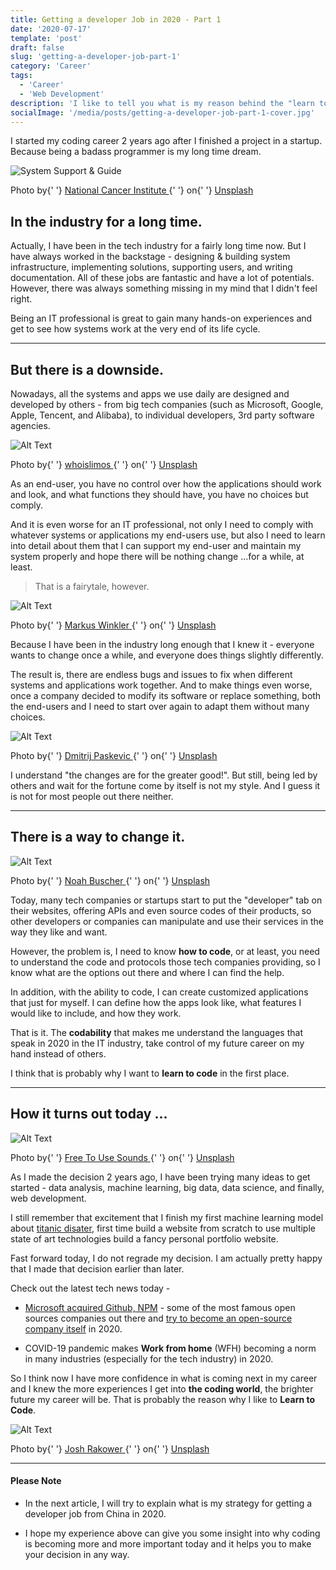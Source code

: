 ```yaml
---
title: Getting a developer Job in 2020 - Part 1
date: '2020-07-17'
template: 'post'
draft: false
slug: 'getting-a-developer-job-part-1'
category: 'Career'
tags:
  - 'Career'
  - 'Web Development'
description: 'I like to tell you what is my reason behind the "learn to code" phenomenon, and I hope you can find out yours.'
socialImage: '/media/posts/getting-a-developer-job-part-1-cover.jpg'
---
```


I started my coding career 2 years ago after I finished a project in a startup. Because being a badass programmer is my long time dream.

![System Support & Guide](https://dev-to-uploads.s3.amazonaws.com/i/ui8ji4gklpxlghdavo21.jpg)

<div>
  Photo by{' '}
  <a href="https://unsplash.com/@nci?utm_source=unsplash&amp;utm_medium=referral&amp;utm_content=creditCopyText">
    National Cancer Institute
  </a>{' '}
  on{' '}
  <a href="https://unsplash.com/s/photos/it-system-programming?utm_source=unsplash&amp;utm_medium=referral&amp;utm_content=creditCopyText">
    Unsplash
  </a>
</div>

## In the industry for a long time.

Actually, I have been in the tech industry for a fairly long time now. But I have always worked in the backstage - designing & building system infrastructure, implementing solutions, supporting users, and writing documentation. All of these jobs are fantastic and have a lot of potentials. However, there was always something missing in my mind that I didn't feel right.

Being an IT professional is great to gain many hands-on experiences and get to see how systems work at the very end of its life cycle.

---

## But there is a downside.

Nowadays, all the systems and apps we use daily are designed and developed by others - from big tech companies (such as Microsoft, Google, Apple, Tencent, and Alibaba), to individual developers, 3rd party software agencies.

![Alt Text](https://dev-to-uploads.s3.amazonaws.com/i/bc2hry6ltfar0w62ic6b.jpg)

<div>
  Photo by{' '}
  <a href="https://unsplash.com/@whoislimos?utm_source=unsplash&amp;utm_medium=referral&amp;utm_content=creditCopyText">
    whoislimos
  </a>{' '}
  on{' '}
  <a href="https://unsplash.com/s/photos/unhappy?utm_source=unsplash&amp;utm_medium=referral&amp;utm_content=creditCopyText">
    Unsplash
  </a>
</div>

As an end-user, you have no control over how the applications should work and look, and what functions they should have, you have no choices but comply.

And it is even worse for an IT professional, not only I need to comply with whatever systems or applications my end-users use, but also I need to learn into detail about them that I can support my end-user and maintain my system properly and hope there will be nothing change ...for a while, at least.

> That is a fairytale, however.

![Alt Text](https://dev-to-uploads.s3.amazonaws.com/i/ry2xz82rbt48d8c55zl6.jpg)

<div>
  Photo by{' '}
  <a href="https://unsplash.com/@markuswinkler?utm_source=unsplash&amp;utm_medium=referral&amp;utm_content=creditCopyText">
    Markus Winkler
  </a>{' '}
  on{' '}
  <a href="https://unsplash.com/s/photos/joke-unrealistic?utm_source=unsplash&amp;utm_medium=referral&amp;utm_content=creditCopyText">
    Unsplash
  </a>
</div>

Because I have been in the industry long enough that I knew it - everyone wants to change once a while, and everyone does things slightly differently.

The result is, there are endless bugs and issues to fix when different systems and applications work together. And to make things even worse, once a company decided to modify its software or replace something, both the end-users and I need to start over again to adapt them without many choices.

![Alt Text](https://dev-to-uploads.s3.amazonaws.com/i/nxkw50ywzthob22fqu85.jpg)

<div>
  Photo by{' '}
  <a href="https://unsplash.com/@zeak?utm_source=unsplash&amp;utm_medium=referral&amp;utm_content=creditCopyText">
    Dmitrij Paskevic
  </a>{' '}
  on{' '}
  <a href="https://unsplash.com/s/photos/busy?utm_source=unsplash&amp;utm_medium=referral&amp;utm_content=creditCopyText">
    Unsplash
  </a>
</div>

I understand "the changes are for the greater good!". But still, being led by others and wait for the fortune come by itself is not my style. And I guess it is not for most people out there neither.

---

## There is a way to change it.

![Alt Text](https://dev-to-uploads.s3.amazonaws.com/i/09ue35y43fcwqhiclqg1.jpg)

<div>
  Photo by{' '}
  <a href="https://unsplash.com/@noahbuscher?utm_source=unsplash&amp;utm_medium=referral&amp;utm_content=creditCopyText">
    Noah Buscher
  </a>{' '}
  on{' '}
  <a href="https://unsplash.com/s/photos/help?utm_source=unsplash&amp;utm_medium=referral&amp;utm_content=creditCopyText">
    Unsplash
  </a>
</div>

Today, many tech companies or startups start to put the "developer" tab on their websites, offering APIs and even source codes of their products, so other developers or companies can manipulate and use their services in the way they like and want.

However, the problem is, I need to know **how to code**, or at least, you need to understand the code and protocols those tech companies providing, so I know what are the options out there and where I can find the help.

In addition, with the ability to code, I can create customized applications that just for myself. I can define how the apps look like, what features I would like to include, and how they work.

That is it. The **codability** that makes me understand the languages that speak in 2020 in the IT industry, take control of my future career on my hand instead of others.

I think that is probably why I want to **learn to code** in the first place.

---

## How it turns out today ...

![Alt Text](https://dev-to-uploads.s3.amazonaws.com/i/e20har16ntt97hcbxqaa.jpg)

<div>
  Photo by{' '}
  <a href="https://unsplash.com/@freetousesoundscom?utm_source=unsplash&amp;utm_medium=referral&amp;utm_content=creditCopyText">
    Free To Use Sounds
  </a>{' '}
  on{' '}
  <a href="https://unsplash.com/s/photos/now-programmer?utm_source=unsplash&amp;utm_medium=referral&amp;utm_content=creditCopyText">
    Unsplash
  </a>
</div>

As I made the decision 2 years ago, I have been trying many ideas to get started - data analysis, machine learning, big data, data science, and finally, web development.

I still remember that excitement that I finish my first machine learning model about [titanic disater](https://www.kaggle.com/kelvindevop/kelvin-s-approach-for-titanic-competition), first time build a website from scratch to use multiple state of art technologies build a fancy personal portfolio website.

Fast forward today, I do not regrade my decision. I am actually pretty happy that I made that decision earlier than later.

Check out the latest tech news today -

- [Microsoft acquired Github, NPM](https://github.blog/2020-03-16-npm-is-joining-github/) - some of the most famous open sources companies out there and [try to become an open-source company itself](https://opensource.microsoft.com/) in 2020.

- COVID-19 pandemic makes **Work from home** (WFH) becoming a norm in many industries (especially for the tech industry) in 2020.

So I think now I have more confidence in what is coming next in my career and I knew the more experiences I get into **the coding world**, the brighter future my career will be. That is probably the reason why I like to **Learn to Code**.

![Alt Text](https://dev-to-uploads.s3.amazonaws.com/i/67ylnqh7eqf0g4632f6a.jpg)

<div>
  Photo by{' '}
  <a href="https://unsplash.com/@joshrako?utm_source=unsplash&amp;utm_medium=referral&amp;utm_content=creditCopyText">
    Josh Rakower
  </a>{' '}
  on{' '}
  <a href="https://unsplash.com/s/photos/cool?utm_source=unsplash&amp;utm_medium=referral&amp;utm_content=creditCopyText">
    Unsplash
  </a>
</div>

---

#### Please Note

- In the next article, I will try to explain what is my strategy for getting a developer job from China in 2020.

- I hope my experience above can give you some insight into why coding is becoming more and more important today and it helps you to make your decision in any way.
